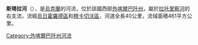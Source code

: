 '''斯塔拉河'''（{{lang-uk|Стара}}），是[[烏克蘭|烏克蘭]]的河流，位於該國西部[[外喀爾巴阡州|外喀爾巴阡州]]，屬於[[拉托里察河|拉托里察河]]的右支流，流經[[烏日霍羅德區|烏日霍羅德區]]和[[穆卡切沃區|穆卡切沃區]]，河道全長40公里，流域面積461平方公里。

{{DEFAULTSORT:Стара}}
[[Category:外喀爾巴阡州河流|Category:外喀爾巴阡州河流]]


{{Ukraine-river-stub}}